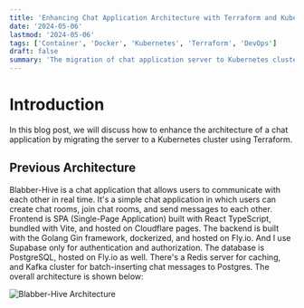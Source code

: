 ```yaml
---
title: 'Enhancing Chat Application Architecture with Terraform and Kubernetes'
date: '2024-05-06'
lastmod: '2024-05-06'
tags: ['Container', 'Docker', 'Kubernetes', 'Terraform', 'DevOps']
draft: false
summary: 'The migration of chat application server to Kubernetes cluster using Terraform.'
---
```


# Introduction

In this blog post, we will discuss how to enhance the architecture of a chat application
by migrating the server to a Kubernetes cluster using Terraform.

## Previous Architecture

Blabber-Hive is a chat application that allows users to communicate with each other in real time.
It's a simple chat application in which users can create chat rooms, join chat rooms,
and send messages to each other.
Frontend is SPA (Single-Page Application) built with React TypeScript, bundled with Vite,
and hosted on Cloudflare pages.
The backend is built with the Golang Gin framework, dockerized,
and hosted on Fly.io. And I use Supabase only for authentication and authorization.
The database is PostgreSQL, hosted on Fly.io as well. There's a Redis server for caching,
and Kafka cluster for batch-inserting chat messages to Postgres.
The overall architecture is shown below:

![Blabber-Hive Architecture](../static/images/markdown/blabber-hive-prev.png)

<br />

<br />

